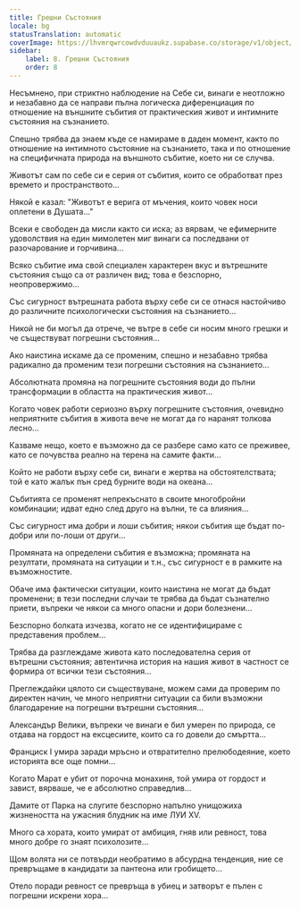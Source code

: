 ```yaml
---
title: Грешни Състояния
locale: bg
statusTranslation: automatic
coverImage: https://lhvmrqwrcowdvduuaukz.supabase.co/storage/v1/object/public/strapi-uploads/small_cover-tratado-de-psicologia-revolucionaria.webp-5e15e1cec4e0ebebcde5d7fc7565d8fd.webp
sidebar:
    label: 8. Грешни Състояния
    order: 8
---
```

Несъмнено, при стриктно наблюдение на Себе си, винаги е неотложно и незабавно да се направи пълна логическа диференциация по отношение на външните събития от практическия живот и интимните състояния на съзнанието.

Спешно трябва да знаем къде се намираме в даден момент, както по отношение на интимното състояние на съзнанието, така и по отношение на специфичната природа на външното събитие, което ни се случва.

Животът сам по себе си е серия от събития, които се обработват през времето и пространството...

Някой е казал: "Животът е верига от мъчения, които човек носи оплетени в Душата..."

Всеки е свободен да мисли както си иска; аз вярвам, че ефимерните удоволствия на един мимолетен миг винаги са последвани от разочарование и горчивина...

Всяко събитие има свой специален характерен вкус и вътрешните състояния също са от различен вид; това е безспорно, неопровержимо...

Със сигурност вътрешната работа върху себе си се отнася настойчиво до различните психологически състояния на съзнанието...

Никой не би могъл да отрече, че вътре в себе си носим много грешки и че съществуват погрешни състояния...

Ако наистина искаме да се променим, спешно и незабавно трябва радикално да променим тези погрешни състояния на съзнанието...

Абсолютната промяна на погрешните състояния води до пълни трансформации в областта на практическия живот...

Когато човек работи сериозно върху погрешните състояния, очевидно неприятните събития в живота вече не могат да го наранят толкова лесно...

Казваме нещо, което е възможно да се разбере само като се преживее, като се почувства реално на терена на самите факти...

Който не работи върху себе си, винаги е жертва на обстоятелствата; той е като жалък пън сред бурните води на океана...

Събитията се променят непрекъснато в своите многобройни комбинации; идват едно след друго на вълни, те са влияния...

Със сигурност има добри и лоши събития; някои събития ще бъдат по-добри или по-лоши от други...

Промяната на определени събития е възможна; промяната на резултати, промяната на ситуации и т.н., със сигурност е в рамките на възможностите.

Обаче има фактически ситуации, които наистина не могат да бъдат променени; в тези последни случаи те трябва да бъдат съзнателно приети, въпреки че някои са много опасни и дори болезнени...

Безспорно болката изчезва, когато не се идентифицираме с представения проблем...

Трябва да разглеждаме живота като последователна серия от вътрешни състояния; автентична история на нашия живот в частност се формира от всички тези състояния...

Преглеждайки цялото си съществуване, можем сами да проверим по директен начин, че много неприятни ситуации са били възможни благодарение на погрешни вътрешни състояния...

Александър Велики, въпреки че винаги е бил умерен по природа, се отдава на гордост на ексцесиите, които са го довели до смъртта...

Франциск I умира заради мръсно и отвратително прелюбодеяние, което историята все още помни...

Когато Марат е убит от порочна монахиня, той умира от гордост и завист, вярваше, че е абсолютно справедлив...

Дамите от Парка на слугите безспорно напълно унищожиха жизнеността на ужасния блудник на име ЛУИ XV.

Много са хората, които умират от амбиция, гняв или ревност, това много добре го знаят психолозите...

Щом волята ни се потвърди необратимо в абсурдна тенденция, ние се превръщаме в кандидати за пантеона или гробището...

Отело поради ревност се превръща в убиец и затворът е пълен с погрешни искрени хора...

